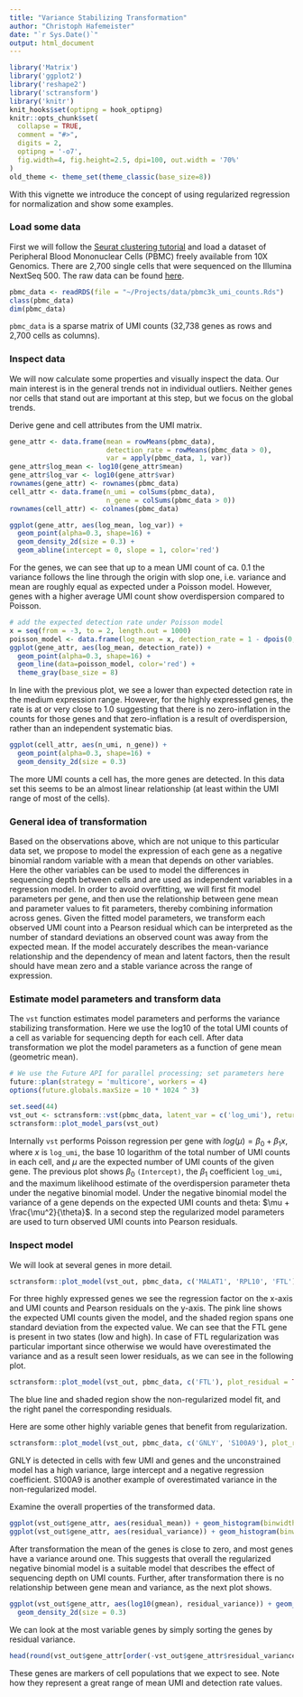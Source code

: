 ```yaml
---
title: "Variance Stabilizing Transformation"
author: "Christoph Hafemeister"
date: "`r Sys.Date()`"
output: html_document
---
```


```r
library('Matrix')
library('ggplot2')
library('reshape2')
library('sctransform')
library('knitr')
knit_hooks$set(optipng = hook_optipng)
knitr::opts_chunk$set(
  collapse = TRUE,
  comment = "#>",
  digits = 2,
  optipng = '-o7',
  fig.width=4, fig.height=2.5, dpi=100, out.width = '70%'
)
old_theme <- theme_set(theme_classic(base_size=8))
```

With this vignette we introduce the concept of using regularized regression for normalization and show some examples.

### Load some data
First we will follow the [Seurat clustering tutorial](https://satijalab.org/seurat/pbmc3k_tutorial.html) and load a dataset of Peripheral Blood Mononuclear Cells (PBMC) freely available from 10X Genomics. There are 2,700 single cells that were sequenced on the Illumina NextSeq 500. The raw data can be found [here](https://s3-us-west-2.amazonaws.com/10x.files/samples/cell/pbmc3k/pbmc3k_filtered_gene_bc_matrices.tar.gz).

```r
pbmc_data <- readRDS(file = "~/Projects/data/pbmc3k_umi_counts.Rds")
class(pbmc_data)
dim(pbmc_data)
```

`pbmc_data` is a sparse matrix of UMI counts (32,738 genes as rows and 2,700 cells as columns). 

### Inspect data
We will now calculate some properties and visually inspect the data. Our main interest is in the general trends not in individual outliers. Neither genes nor cells that stand out are important at this step, but we focus on the global trends.

Derive gene and cell attributes from the UMI matrix.
```r
gene_attr <- data.frame(mean = rowMeans(pbmc_data), 
                        detection_rate = rowMeans(pbmc_data > 0),
                        var = apply(pbmc_data, 1, var))
gene_attr$log_mean <- log10(gene_attr$mean)
gene_attr$log_var <- log10(gene_attr$var)
rownames(gene_attr) <- rownames(pbmc_data)
cell_attr <- data.frame(n_umi = colSums(pbmc_data),
                        n_gene = colSums(pbmc_data > 0))
rownames(cell_attr) <- colnames(pbmc_data)
```

```r
ggplot(gene_attr, aes(log_mean, log_var)) + 
  geom_point(alpha=0.3, shape=16) + 
  geom_density_2d(size = 0.3) +
  geom_abline(intercept = 0, slope = 1, color='red')
```

For the genes, we can see that up to a mean UMI count of ca. 0.1 the variance follows the line through the origin with slop one, i.e. variance and mean are roughly equal as expected under a Poisson model. However, genes with a higher average UMI count show overdispersion compared to Poisson.

```r
# add the expected detection rate under Poisson model
x = seq(from = -3, to = 2, length.out = 1000)
poisson_model <- data.frame(log_mean = x, detection_rate = 1 - dpois(0, lambda = 10^x))
ggplot(gene_attr, aes(log_mean, detection_rate)) + 
  geom_point(alpha=0.3, shape=16) + 
  geom_line(data=poisson_model, color='red') +
  theme_gray(base_size = 8)
```

In line with the previous plot, we see a lower than expected detection rate in the medium expression range. However, for the highly expressed genes, the rate is at or very close to 1.0 suggesting that there is no zero-inflation in the counts for those genes and that zero-inflation is a result of overdispersion, rather than an independent systematic bias.

```r
ggplot(cell_attr, aes(n_umi, n_gene)) + 
  geom_point(alpha=0.3, shape=16) + 
  geom_density_2d(size = 0.3)
```

The more UMI counts a cell has, the more genes are detected. In this data set this seems to be an almost linear relationship (at least within the UMI range of most of the cells).

### General idea of transformation
Based on the observations above, which are not unique to this particular data set, we propose to model
the expression of each gene as a negative binomial random variable with a mean that depends on other variables.
Here the other variables can be used to model the differences in sequencing depth between cells and are used as independent variables in a regression model. In order to avoid overfitting, we will first fit model parameters per gene, and then use the relationship between gene mean and parameter values to fit parameters, thereby combining information across genes. Given the fitted model parameters, we transform each observed UMI count into a Pearson residual which can be interpreted as the number of standard deviations an observed count was away from the expected mean. If the model accurately describes the mean-variance relationship and the dependency of mean and latent factors, then the result should have mean zero and a stable variance across the range of expression.

### Estimate model parameters and transform data
The `vst` function estimates model parameters and performs the variance stabilizing transformation. Here we use the log10 of the total UMI counts of a cell as variable for sequencing depth for each cell. After data transformation we plot the model parameters as a function of gene mean (geometric mean).

```r
# We use the Future API for parallel processing; set parameters here
future::plan(strategy = 'multicore', workers = 4)
options(future.globals.maxSize = 10 * 1024 ^ 3)

set.seed(44)
vst_out <- sctransform::vst(pbmc_data, latent_var = c('log_umi'), return_gene_attr = TRUE, return_cell_attr = TRUE, show_progress = FALSE)
sctransform::plot_model_pars(vst_out)
```

Internally `vst` performs Poisson regression per gene with $log(\mu) = \beta_0 + \beta_1 x$, where $x$ is `log_umi`, the base 10 logarithm of the total number of UMI counts in each cell, and $\mu$ are the expected number of UMI counts of the given gene. The previous plot shows $\beta_0$ `(Intercept)`, the $\beta_1$ coefficient `log_umi`, and the maximum likelihood estimate of the overdispersion parameter theta under the negative binomial model. Under the negative binomial model the variance of a gene depends on the expected UMI counts and theta: $\mu + \frac{\mu^2}{\theta}$. In a second step the regularized model parameters are used to turn observed UMI counts into Pearson residuals.

### Inspect model
We will look at several genes in more detail.

```r
sctransform::plot_model(vst_out, pbmc_data, c('MALAT1', 'RPL10', 'FTL'), plot_residual = TRUE)
```

For three highly expressed genes we see the regression factor on the x-axis and UMI counts and Pearson residuals on the y-axis. The pink line shows the expected UMI counts given the model, and the shaded region spans one standard deviation from the expected value. We can see that the FTL gene is present in two states (low and high). In case of FTL regularization was particular important since otherwise we would have overestimated the variance and as a result seen lower residuals, as we can see in the following plot.

```r
sctransform::plot_model(vst_out, pbmc_data, c('FTL'), plot_residual = TRUE, show_nr = TRUE, arrange_vertical = FALSE)
```

The blue line and shaded region show the non-regularized model fit, and the right panel the corresponding residuals.

Here are some other highly variable genes that benefit from regularization.
```r
sctransform::plot_model(vst_out, pbmc_data, c('GNLY', 'S100A9'), plot_residual = TRUE, show_nr = TRUE)
```

GNLY is detected in cells with few UMI and genes and the unconstrained model has a high variance, large intercept and a negative regression coefficient. S100A9 is another example of overestimated variance in the non-regularized model.

Examine the overall properties of the transformed data.
```r
ggplot(vst_out$gene_attr, aes(residual_mean)) + geom_histogram(binwidth=0.01)
ggplot(vst_out$gene_attr, aes(residual_variance)) + geom_histogram(binwidth=0.1) + geom_vline(xintercept=1, color='red') + xlim(0, 10)
```

After transformation the mean of the genes is close to zero, and most genes have a variance around one. This suggests that overall the regularized negative binomial model is a suitable model that describes the effect of sequencing depth on UMI counts. Further, after transformation there is no relationship between gene mean and variance, as the next plot shows.

```r
ggplot(vst_out$gene_attr, aes(log10(gmean), residual_variance)) + geom_point(alpha=0.3, shape=16) +
  geom_density_2d(size = 0.3)
```

We can look at the most variable genes by simply sorting the genes by residual variance.
```r
head(round(vst_out$gene_attr[order(-vst_out$gene_attr$residual_variance), ], 2), 22)
```

These genes are markers of cell populations that we expect to see. Note how they represent a great range of mean UMI and detection rate values.

